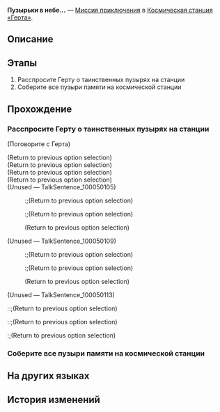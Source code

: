 {{Дополнить|Диалоги.}}
{{Миссия Инфобокс
|id              = 2000320
|Название        = 
|Изображение     = Миссия Освоения Пузырьки в небе....png
|Тип             = Миссия приключения
|События         = 
|Глава           = 
|Условия         = Завершена [[Миссия приключения]] ''[[Дорога возрождения]]''
|Персонажи       = Герта; Первопроходец
|СтартЛокация    = [[Космическая станция «Герта»]] — [[Главная контрольная зона]]
|Локации         = Главная контрольная зона
|Предыдущая      = Дорога возрождения
|Следующая       = 
|Награды         = 
}}
'''Пузырьки в небе...''' — [[Миссия приключения]] в [[Космическая станция «Герта»]].

==Описание==
{{Описание|<!--официальное описание из Перекрёстка судеб-->}}

==Этапы==
# Расспросите Герту о таинственных пузырях на станции
# Соберите все пузыри памяти на космической станции

==Прохождение==
{{Дополнить}}

{{Диалог Конец}}

===Расспросите Герту о таинственных пузырях на станции===
{{Описание миссии|локация=Главная контрольная зона|Вы обнаружили странные пузыри на космической станции. При приближении к ним срабатывает оповещение «Нет доступа». Вам нужно попросить кого-то с более высоким уровнем доступа изучить эти пузыри.}}
{{Диалог Начало}}

;(Поговорите с Герта)
<!--Unknown TalkSentence: 100040301-->
;(Return to previous option selection)
;(Return to previous option selection)
;(Return to previous option selection)
;(Return to previous option selection)
;(Unused &mdash; TalkSentence_100050105)
<!--Unknown TalkSentence: 100050106-->
:<!--Unknown TalkSentence: 100050107-->
:<!--Unknown TalkSentence: 100050108-->
::;(Return to previous option selection)
::;(Return to previous option selection)
:;(Return to previous option selection)

;(Unused &mdash; TalkSentence_100050109)
<!--Unknown TalkSentence: 100050110-->
:<!--Unknown TalkSentence: 100050111-->
:<!--Unknown TalkSentence: 100050112-->
::;(Return to previous option selection)
::;(Return to previous option selection)
:;(Return to previous option selection)

;(Unused &mdash; TalkSentence_100050113)
<!--Unknown TalkSentence: 100050114-->
::;(Return to previous option selection)
::;(Return to previous option selection)
:;(Return to previous option selection)
{{Диалог Конец}}

===Соберите все пузыри памяти на космической станции===
{{Описание миссии|локация=Главная контрольная зона|Герта сказала вам, что пузыри на космической станции называются «пузыри памяти», в них содержатся ценные воспоминания, которые были получены Садом воспоминаний на просторах Вселенной (данная информация строго конфиденциальна). Теперь, когда у вас есть доступ, пришло время посмотреть, какая память содержится в коллекции Сада воспоминаний...}}
{{Диалог Начало}}
{{Диалог Конец}}

==На других языках==
{{На других языках
|en   = Pretty Bubbles Fly in the Sky...
|zhs  = 美丽泡泡，飞在天上…
|zht  = 美麗泡泡，飛在天上……
|ja   = 綺麗な泡、空に飛ぶ…
|ko   = 아름다운 비눗방울, 하늘로 날아…
|es   = Las hermosas burbujas flotan en el aire
|fr   = Jolies bulles dans le ciel...
|ru   = Пузырьки в небе...
|th   = ฟองสวยลอยละล่องบนท้องฟ้า...
|vi   = Bong Bóng Xinh Đẹp, Bay Lên Trời Cao...
|de   = Hübsche Blasen fliegen über den Himmel&nbsp;...
|id   = Gelembung-Gelembung Indah Melayang di Langit
|pt   = Bolhas Bonitas Voam no Céu...
}}

==История изменений==
{{История изменений|2.7}}
